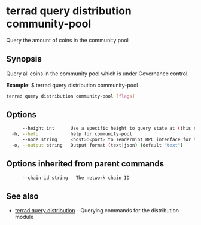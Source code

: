 # terrad query distribution community-pool

Query the amount of coins in the community pool

## Synopsis

Query all coins in the community pool which is under Governance control.

**Example**:
$ terrad query distribution community-pool

```sh Terrad
terrad query distribution community-pool [flags]
```

## Options

```sh Terrad
      --height int      Use a specific height to query state at (this can error if the node is pruning state)
  -h, --help            help for community-pool
      --node string     <host>:<port> to Tendermint RPC interface for this chain (default "tcp://localhost:26657")
  -o, --output string   Output format (text|json) (default "text")
```

## Options inherited from parent commands

```sh Terrad
      --chain-id string   The network chain ID
```

## See also

* [terrad query distribution](terrad_query_distribution.mdx)	 - Querying commands for the distribution module


